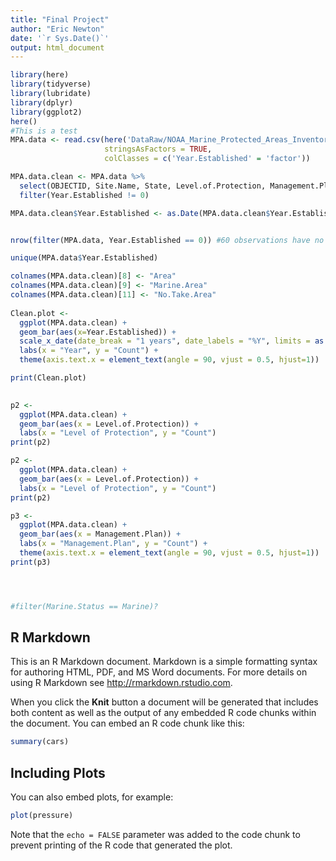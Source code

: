 ```yaml
---
title: "Final Project"
author: "Eric Newton"
date: '`r Sys.Date()`'
output: html_document
---
```


```r
library(here)
library(tidyverse)
library(lubridate)
library(dplyr)
library(ggplot2)
here()
#This is a test
MPA.data <- read.csv(here('DataRaw/NOAA_Marine_Protected_Areas_Inventory_2023.csv'),
                     stringsAsFactors = TRUE, 
                     colClasses = c('Year.Established' = 'factor'))

MPA.data.clean <- MPA.data %>%
  select(OBJECTID, Site.Name, State, Level.of.Protection, Management.Plan, Year.Established, Marine.Status, Area..km2., Marine.Area..km2., Percent.Area.Marine, No.Take.Area..km2., Longitude, Latitude) %>% 
  filter(Year.Established != 0)

MPA.data.clean$Year.Established <- as.Date(MPA.data.clean$Year.Established, format = '%Y')


nrow(filter(MPA.data, Year.Established == 0)) #60 observations have no date found

unique(MPA.data$Year.Established)

colnames(MPA.data.clean)[8] <- "Area"
colnames(MPA.data.clean)[9] <- "Marine.Area"
colnames(MPA.data.clean)[11] <- "No.Take.Area"
  
Clean.plot <- 
  ggplot(MPA.data.clean) +
  geom_bar(aes(x=Year.Established)) +
  scale_x_date(date_break = "1 years", date_labels = "%Y", limits = as.Date(c('2000-11-15','2023-11-15')) ) +
  labs(x = "Year", y = "Count") +
  theme(axis.text.x = element_text(angle = 90, vjust = 0.5, hjust=1))

print(Clean.plot)

  
p2 <- 
  ggplot(MPA.data.clean) +
  geom_bar(aes(x = Level.of.Protection)) +
  labs(x = "Level of Protection", y = "Count") 
print(p2)

p2 <- 
  ggplot(MPA.data.clean) +
  geom_bar(aes(x = Level.of.Protection)) +
  labs(x = "Level of Protection", y = "Count") 
print(p2)

p3 <- 
  ggplot(MPA.data.clean) +
  geom_bar(aes(x = Management.Plan)) +
  labs(x = "Management.Plan", y = "Count") + 
  theme(axis.text.x = element_text(angle = 90, vjust = 0.5, hjust=1))
print(p3)




#filter(Marine.Status == Marine)?

```

## R Markdown

This is an R Markdown document. Markdown is a simple formatting syntax for authoring HTML, PDF, and MS Word documents. For more details on using R Markdown see <http://rmarkdown.rstudio.com>.

When you click the **Knit** button a document will be generated that includes both content as well as the output of any embedded R code chunks within the document. You can embed an R code chunk like this:

```r
summary(cars)
```

## Including Plots

You can also embed plots, for example:

```r
plot(pressure)
```

Note that the `echo = FALSE` parameter was added to the code chunk to prevent printing of the R code that generated the plot.
